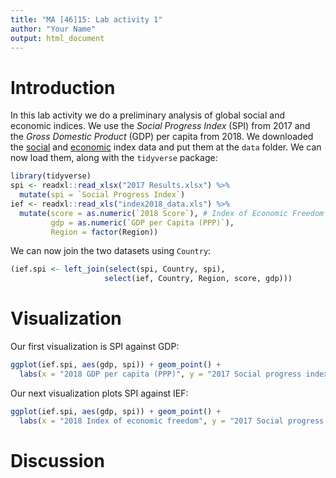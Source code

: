 ```yaml
---
title: "MA [46]15: Lab activity 1"
author: "Your Name"
output: html_document
---
```


# Introduction

In this lab activity we do a preliminary analysis of global social and economic indices. We use the *Social Progress Index* (SPI) from 2017 and the *Gross Domestic Product* (GDP) per capita from 2018. We downloaded the [social](https://www.socialprogressindex.com/assets/downloads/2017-Results.xlsx.zip) and [economic](http://api.worldbank.org/v2/en/indicator/NY.GDP.PCAP.PP.CD?downloadformat=excel) index data and put them at the `data` folder. We can now load them, along with the `tidyverse` package: 

```r
library(tidyverse)
spi <- readxl::read_xlsx("2017 Results.xlsx") %>%
  mutate(spi = `Social Progress Index`)
ief <- readxl::read_xls("index2018_data.xls") %>%
  mutate(score = as.numeric(`2018 Score`), # Index of Economic Freedom (IEF)
         gdp = as.numeric(`GDP per Capita (PPP)`),
         Region = factor(Region))
```

We can now join the two datasets using `Country`:

```r
(ief.spi <- left_join(select(spi, Country, spi),
                     select(ief, Country, Region, score, gdp)))
```


# Visualization

Our first visualization is SPI against GDP:

```r
ggplot(ief.spi, aes(gdp, spi)) + geom_point() +
  labs(x = "2018 GDP per capita (PPP)", y = "2017 Social progress index")
```

Our next visualization plots SPI against IEF:

```r
ggplot(ief.spi, aes(gdp, spi)) + geom_point() +
  labs(x = "2018 Index of economic freedom", y = "2017 Social progress index")
```

# Discussion